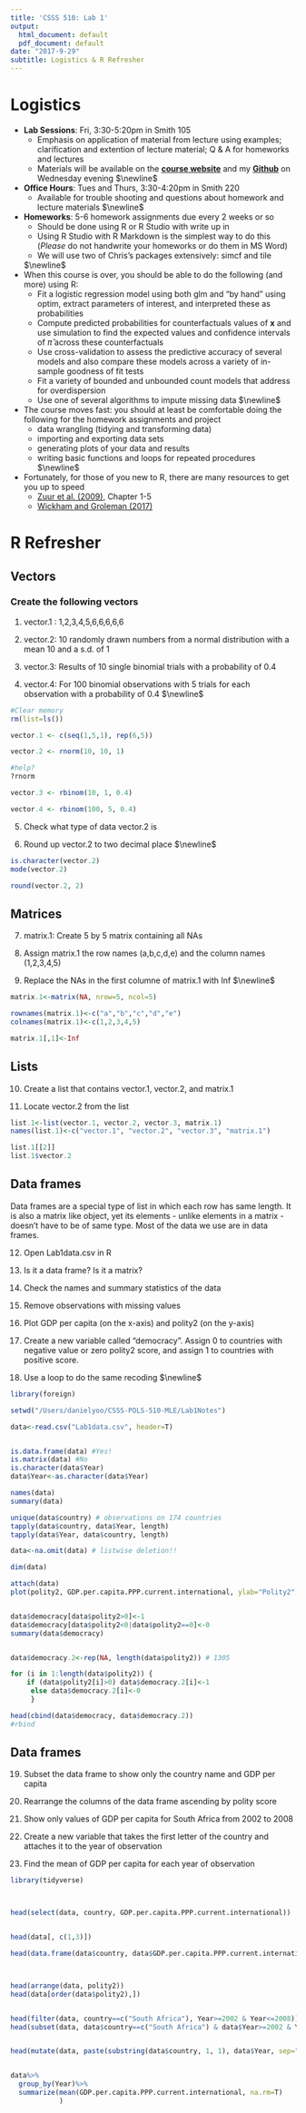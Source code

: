 ```yaml
---
title: 'CSSS 510: Lab 1'
output:
  html_document: default
  pdf_document: default
date: "2017-9-29"
subtitle: Logistics & R Refresher
---
```


# Logistics

* **Lab Sessions**: Fri, 3:30-5:20pm in Smith 105
    + Emphasis on application of material from lecture using examples; clarification and extention of lecture material; Q & A for homeworks and lectures
    + Materials will be available on the [**course website**](http://faculty.washington.edu/cadolph/index.php?page=21) and my [**Github**](https://github.com/danielhyoo) on Wednesday evening
    $\newline$

* **Office Hours**: Tues and Thurs, 3:30-4:20pm in Smith 220
    + Available for trouble shooting and questions about homework and lecture materials
    $\newline$

- **Homeworks**: 5-6 homework assignments due every 2 weeks or so
    + Should be done using $\textsf{R}$ or $\textsf{R}$ Studio with write up in \LaTeX 
    + Using $\textsf{R}$ Studio with $\textsf{R}$ Markdown is the simplest way to do this (*Please* do not handwrite your homeworks or do them in MS Word)
    + We will use two of Chris's packages extensively: $\textsf{simcf}$ and $\textsf{tile}$
    
    $\newline$
* When this course is over, you should be able to do the following (and more) using $\textsf{R}$:
    + Fit a logistic regression model using both $\textsf{glm}$ and "by hand" using $\textsf{optim}$, extract parameters of interest, and interpreted these as probabilities
    + Compute predicted probabilities for counterfactuals values of $\boldsymbol{x}$ and use simulation to find the expected values and confidence intervals of $\hat{\pi}$ across these counterfactuals
    + Use cross-validation to assess the predictive accuracy of several models and also compare these models across a variety of in-sample goodness of fit tests
    + Fit a variety of bounded and unbounded count models that address for overdispersion 
    + Use one of several algorithms to impute missing data
$\newline$

* The course moves fast: you should at least be comfortable doing the following for the homework assignments and project
    + data wrangling (tidying and transforming data)
    + importing and exporting data sets 
    + generating plots of your data and results
    + writing basic functions and loops for repeated procedures
$\newline$

* Fortunately, for those of you new to $\textsf{R}$, there are many resources to get you up to speed
    + [Zuur et al. (2009)](https://canvas.uw.edu/courses/1064065/files), Chapter 1-5
    + [Wickham and Groleman (2017)](http://r4ds.had.co.nz/)
    
# R Refresher 

## Vectors 

### Create the following vectors 

1. vector.1 : 1,2,3,4,5,6,6,6,6,6

2. vector.2: 10 randomly drawn numbers from a normal distribution with a mean 10 and a s.d. of 1

3. vector.3: Results of 10 single binomial trials with a probability of 0.4

4. vector.4: For 100 binomial observations with 5 trials for each observation with a probability of 0.4
$\newline$
```r

#Clear memory 
rm(list=ls())

vector.1 <- c(seq(1,5,1), rep(6,5))

vector.2 <- rnorm(10, 10, 1)

#help?
?rnorm

vector.3 <- rbinom(10, 1, 0.4)

vector.4 <- rbinom(100, 5, 0.4)

```

5. Check what type of data vector.2 is

6. Round up vector.2 to two decimal place
$\newline$
```r

is.character(vector.2)
mode(vector.2)

round(vector.2, 2)

```

## Matrices

7. matrix.1: Create 5 by 5 matrix containing all NAs 

8. Assign matrix.1 the row names (a,b,c,d,e) and the column names (1,2,3,4,5)

9. Replace the NAs in the first columne of matrix.1 with Inf
$\newline$
```r

matrix.1<-matrix(NA, nrow=5, ncol=5)

rownames(matrix.1)<-c("a","b","c","d","e")
colnames(matrix.1)<-c(1,2,3,4,5) 

matrix.1[,1]<-Inf

```

## Lists

10. Create a list that contains vector.1, vector.2, and matrix.1

11. Locate vector.2 from the list

```r

list.1<-list(vector.1, vector.2, vector.3, matrix.1)
names(list.1)<-c("vector.1", "vector.2", "vector.3", "matrix.1")

list.1[[2]]
list.1$vector.2

```

## Data frames 

Data frames are a special type of list in which each row has same length. It is also a matrix like object, yet its elements - unlike elements in a matrix - doesn't have to be of same type. Most of the data we use are in data frames. 

12. Open Lab1data.csv in R

13. Is it a data frame? Is it a matrix?

14. Check the names and summary statistics of the data

15. Remove observations with missing values

16. Plot GDP per capita (on the x-axis) and polity2 (on the y-axis)

17. Create a new variable called "democracy". Assign 0 to countries with negative value or zero polity2 score, and assign 1 to countries with positive score. 

18. Use a loop to do the same recoding
$\newline$
```r
library(foreign)

setwd("/Users/danielyoo/CSSS-POLS-510-MLE/Lab1Notes")

data<-read.csv("Lab1data.csv", header=T)  


is.data.frame(data) #Yes!
is.matrix(data) #No
is.character(data$Year)
data$Year<-as.character(data$Year)

names(data)
summary(data)

unique(data$country) # observations on 174 countries
tapply(data$country, data$Year, length) 
tapply(data$Year, data$country, length)

data<-na.omit(data) # listwise deletion!!

dim(data)

attach(data)
plot(polity2, GDP.per.capita.PPP.current.international, ylab="Polity2", xlab="GDP per capita")


data$democracy[data$polity2>0]<-1
data$democracy[data$polity2<0|data$polity2==0]<-0
summary(data$democracy)


data$democracy.2<-rep(NA, length(data$polity2)) # 1305

for (i in 1:length(data$polity2)) {
    if (data$polity2[i]>0) data$democracy.2[i]<-1
     else data$democracy.2[i]<-0
     }

head(cbind(data$democracy, data$democracy.2))
#rbind


```

## Data frames 

19. Subset the data frame to show only the country name and GDP per capita

20. Rearrange the columns of the data frame ascending by polity score

21. Show only values of GDP per capita for South Africa from 2002 to 2008

22. Create a new variable that takes the first letter of the country and attaches it to the year of observation

23. Find the mean of GDP per capita for each year of observation

```r

library(tidyverse)



head(select(data, country, GDP.per.capita.PPP.current.international))


head(data[, c(1,3)])

head(data.frame(data$country, data$GDP.per.capita.PPP.current.international))



head(arrange(data, polity2))
head(data[order(data$polity2),])


head(filter(data, country==c("South Africa"), Year>=2002 & Year<=2008))
head(subset(data, data$country==c("South Africa") & data$Year>=2002 & Year<=2008))


head(mutate(data, paste(substring(data$country, 1, 1), data$Year, sep="")))


data%>%
  group_by(Year)%>%
  summarize(mean(GDP.per.capita.PPP.current.international, na.rm=T)
            )

```


